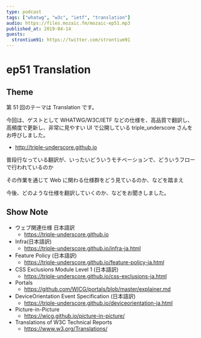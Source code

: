 ```yaml
---
type: podcast
tags: ["whatwg", "w3c", "ietf", "translation"]
audio: https://files.mozaic.fm/mozaic-ep51.mp3
published_at: 2019-04-14
guests:
  strontium91: https://twitter.com/strontium91
---
```


# ep51 Translation

## Theme

第 51 回のテーマは Translation です。

今回は、ゲストとして WHATWG/W3C/IETF などの仕様を、高品質で翻訳し、高頻度で更新し、非常に見やすい UI で公開している triple_underscore さんをお呼びしました。

- http://triple-underscore.github.io

普段行なっている翻訳が、いったいどういうモチベーションで、どういうフローで行われているのか

その作業を通じて Web に関わる仕様群をどう見ているのか、などを踏まえ

今後、どのような仕様を翻訳していくのか、などをお聞きしました。

## Show Note

- ウェブ関連仕様 日本語訳
  - https://triple-underscore.github.io
- Infra(日本語訳)
  - https://triple-underscore.github.io/infra-ja.html
- Feature Policy (日本語訳)
  - https://triple-underscore.github.io/feature-policy-ja.html
- CSS Exclusions Module Level 1 (日本語訳)
  - https://triple-underscore.github.io/css-exclusions-ja.html
- Portals
  - https://github.com/WICG/portals/blob/master/explainer.md
- DeviceOrientation Event Specification (日本語訳)
  - https://triple-underscore.github.io/deviceorientation-ja.html
- Picture-in-Picture
  - https://wicg.github.io/picture-in-picture/
- Translations of W3C Technical Reports
  - https://www.w3.org/Translations/
